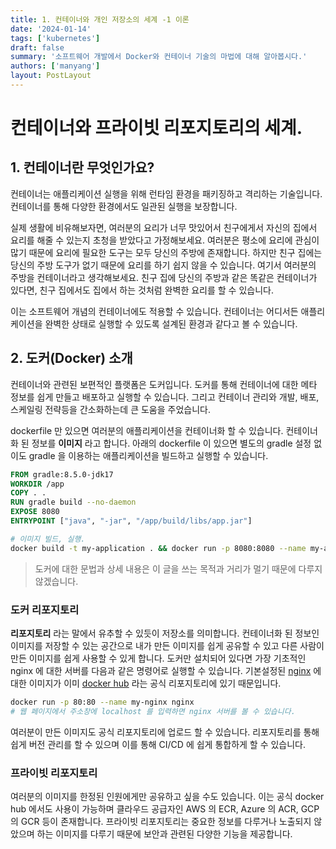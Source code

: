 ```yaml
---
title: 1. 컨테이너와 개인 저장소의 세계 -1 이론
date: '2024-01-14'
tags: ['kubernetes']
draft: false
summary: '소프트웨어 개발에서 Docker와 컨테이너 기술의 마법에 대해 알아봅시다.'
authors: ['manyang']
layout: PostLayout
---
```


# 컨테이너와 프라이빗 리포지토리의 세계.

## 1. 컨테이너란 무엇인가요?

컨테이너는 애플리케이션 실행을 위해 런타임 환경을 패키징하고 격리하는 기술입니다. 컨테이너를 통해 다양한 환경에서도 일관된 실행을 보장합니다.

실제 생활에 비유해보자면, 여러분의 요리가 너무 맛있어서 친구에게서 자신의 집에서 요리를 해줄 수 있는지 초청을 받았다고 가정해보세요.
여러분은 평소에 요리에 관심이 많기 때문에 요리에 필요한 도구는 모두 당신의 주방에 존재합니다. 하지만 친구 집에는 당신의 주방 도구가 없기 때문에 요리를 하기 쉽지 않을 수 있습니다.
여기서 여러분의 주방을 컨테이너라고 생각해보세요. 친구 집에 당신의 주방과 같은 똑같은 컨테이너가 있다면, 친구 집에서도 집에서 하는 것처럼 완벽한 요리를 할 수 있습니다.

이는 소프트웨어 개념의 컨테이너에도 적용할 수 있습니다. 컨테이너는 어디서든 애플리케이션을 완벽한 상태로 실행할 수 있도록 설계된 환경과 같다고 볼 수 있습니다.

## 2. 도커(Docker) 소개

컨테이너와 관련된 보편적인 플랫폼은 도커입니다.
도커를 통해 컨테이너에 대한 메타 정보를 쉽게 만들고 배포하고 실행할 수 있습니다.
그리고 컨테이너 관리와 개발, 배포, 스케일링 전략등을 간소화하는데 큰 도움을 주었습니다.

dockerfile 만 있으면 여러분의 애플리케이션을 컨테이너화 할 수 있습니다. 컨테이너화 된 정보를 **이미지** 라고 합니다.
아래의 dockerfile 이 있으면 별도의 gradle 설정 없이도 gradle 을 이용하는 애플리케이션을 빌드하고 실행할 수 있습니다.

```dockerfile
FROM gradle:8.5.0-jdk17
WORKDIR /app
COPY . .
RUN gradle build --no-daemon
EXPOSE 8080
ENTRYPOINT ["java", "-jar", "/app/build/libs/app.jar"]
```

```sh
# 이미지 빌드, 실행.
docker build -t my-application . && docker run -p 8080:8080 --name my-application  my-application
```

> 도커에 대한 문법과 상세 내용은 이 글을 쓰는 목적과 거리가 멀기 때문에 다루지 않겠습니다.

### 도커 리포지토리

**리포지토리** 라는 말에서 유추할 수 있듯이 저장소를 의미합니다. 컨테이너화 된 정보인 이미지를 저장할 수 있는 공간으로 내가 만든 이미지를 쉽게 공유할 수 있고 다른 사람이 만든 이미지를 쉽게 사용할 수 있게 합니다.
도커만 설치되어 있다면 가장 기초적인 nginx 에 대한 서버를 다음과 같은 명령어로 실행할 수 있습니다. 기본설정된 [nginx](https://hub.docker.com/_/nginx) 에 대한 이미지가 이미 [docker hub](https://hub.docker.com/) 라는 공식 리포지토리에 있기 때문입니다.

```sh
docker run -p 80:80 --name my-nginx nginx
# 웹 페이지에서 주소창에 localhost 를 입력하면 nginx 서버를 볼 수 있습니다.
```

여러분이 만든 이미지도 공식 리포지토리에 업로드 할 수 있습니다.
리포지토리를 통해 쉽게 버전 관리를 할 수 있으며 이를 통해 CI/CD 에 쉽게 통합하게 할 수 있습니다.


### 프라이빗 리포지토리

여러분의 이미지를 한정된 인원에게만 공유하고 싶을 수도 있습니다. 이는 공식 docker hub 에서도 사용이 가능하며 클라우드 공급자인 AWS 의 ECR, Azure 의 ACR, GCP 의 GCR 등이 존재합니다.
프라이빗 리포지토리는 중요한 정보를 다루거나 노출되지 않았으며 하는 이미지를 다루기 때문에 보안과 관련된 다양한 기능을 제공합니다.

